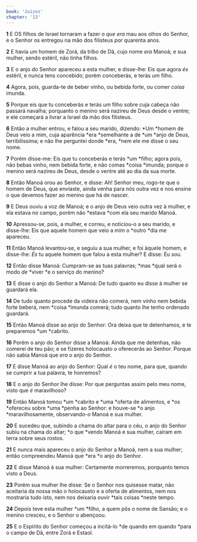 ```yaml
---
book: 'Juízes'
chapter: '13'
---
```


**1** E OS filhos de Israel tornaram a fazer o _que era_ mau aos olhos do Senhor, e o Senhor os entregou na mão dos filisteus _por_ quarenta anos.

**2** E havia um homem de Zorá, da tribo de Dã, cujo nome _era_ Manoá; e sua mulher, sendo estéril, não tinha filhos.

**3** E o anjo do Senhor apareceu a esta mulher, e disse-lhe: Eis que agora _és_ estéril, e nunca tens concebido; porém conceberás, e terás _um_ filho.

**4** Agora, pois, guarda-te de beber vinho, ou bebida forte, ou comer _coisa_ imunda.

**5** Porque eis que tu conceberás e terás _um_ filho sobre cuja cabeça não passará navalha; porquanto o menino será nazireu de Deus desde o ventre; e ele começará a livrar a Israel da mão dos filisteus.

**6** Então a mulher entrou, e falou a seu marido, dizendo: *Um *homem de Deus veio a mim, cuja aparência *era *semelhante a de *um *anjo de Deus, terribilíssima; e não lhe perguntei donde *era, *nem ele me disse o seu nome.

**7** Porém disse-me: Eis que tu conceberás e terás *um *filho; agora pois, não bebas vinho, nem bebida forte, e não comas *coisa *imunda; porque o menino será nazireu de Deus, desde o ventre até ao dia da sua morte.

**8** Então Manoá orou ao Senhor, e disse: Ah! Senhor meu, rogo-te que o homem de Deus, que enviaste, ainda venha para nós outra vez e nos ensine o que devemos fazer ao menino que há de nascer.

**9** E Deus ouviu a voz de Manoá; e o anjo de Deus veio outra vez à mulher, e ela estava no campo, porém não *estava *com ela seu marido Manoá.

**10** Apressou-se, pois, a mulher, e correu, e noticiou-o a seu marido, e disse-lhe: Eis que aquele homem que veio a mim o *outro *dia me apareceu.

**11** Então Manoá levantou-se, e seguiu a sua mulher, e foi àquele homem, e disse-lhe: _És_ tu aquele homem que falou a esta mulher? E disse: Eu _sou._

**12** Então disse Manoá: Cumpram-se as tuas palavras; *mas *qual será o modo _de_ *viver *e o serviço do menino?

**13** E disse o anjo do Senhor a Manoá: De tudo quanto eu disse à mulher se guardará ela.

**14** De tudo quanto procede da videira não comerá, nem vinho nem bebida forte beberá, nem *coisa *imunda comerá; tudo quanto lhe tenho ordenado guardará.

**15** Então Manoá disse ao anjo do Senhor: Ora deixa que te detenhamos, e te preparemos *um *cabrito.

**16** Porém o anjo do Senhor disse a Manoá: Ainda que me detenhas, não comerei de teu pão; e se fizeres holocausto o oferecerás ao Senhor. Porque não sabia Manoá que _era_ o anjo do Senhor.

**17** E disse Manoá ao anjo do Senhor: Qual _é_ o teu nome, para que, quando se cumprir a tua palavra, te honremos?

**18** E o anjo do Senhor lhe disse: Por que perguntas assim pelo meu nome, visto que _é_ maravilhoso?

**19** Então Manoá tomou *um *cabrito e *uma *oferta de alimentos, e *os *ofereceu sobre *uma *penha ao Senhor: e houve-se *o anjo *maravilhosamente, observando-_o_ Manoá e sua mulher.

**20** E sucedeu que, subindo a chama do altar para o céu, o anjo do Senhor subiu na chama do altar; *o que *vendo Manoá e sua mulher, caíram em terra sobre seus rostos.

**21** E nunca mais apareceu o anjo do Senhor a Manoá, nem a sua mulher; então compreendeu Manoá que *era *o anjo do Senhor.

**22** E disse Manoá à sua mulher: Certamente morreremos, porquanto temos visto a Deus.

**23** Porém sua mulher lhe disse: Se o Senhor nos quisesse matar, não aceitaria da nossa mão o holocausto e a oferta de alimentos, nem nos mostraria tudo isto, nem nos deixaria ouvir *tais coisas *neste tempo.

**24** Depois teve esta mulher *um *filho, a quem pôs o nome de Sansão; e o menino cresceu, e o Senhor o abençoou.

**25** E o Espírito do Senhor começou a incitá-lo *de quando em quando *para o campo de Dã, entre Zorá e Estaol.
